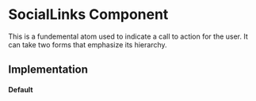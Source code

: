

<Meta title="Core|Molecules/SocialLinks" />

# SocialLinks Component

This is a fundemental atom used to indicate a call to action for the user. It can take two forms that emphasize its hierarchy.

## Implementation

#### Default

<Preview>
  <Story name="default">
    <SocialLinks />
  </Story>
</Preview>

